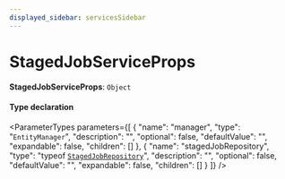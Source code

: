 ```yaml
---
displayed_sidebar: servicesSidebar
---
```



# StagedJobServiceProps

 **StagedJobServiceProps**: `Object`

#### Type declaration

<ParameterTypes parameters={[
  {
    "name": "manager",
    "type": "`EntityManager`",
    "description": "",
    "optional": false,
    "defaultValue": "",
    "expandable": false,
    "children": []
  },
  {
    "name": "stagedJobRepository",
    "type": "typeof [`StagedJobRepository`](../index.md#stagedjobrepository)",
    "description": "",
    "optional": false,
    "defaultValue": "",
    "expandable": false,
    "children": []
  }
]} />
